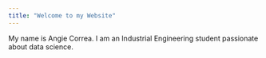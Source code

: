 ```yaml
---
title: "Welcome to my Website"
---
```


My name is Angie Correa. I am an Industrial Engineering student passionate about data science.